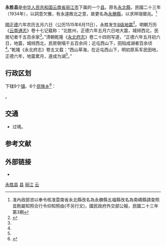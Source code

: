 {{主条目消歧义|'''永胜'''重定向至此，关于香港一匹赛马，请参见'''[[永勝_(馬匹)|永勝 (馬匹)]]'''。}}
{{Infobox China County
| county = 永胜县
| usedname = 
| nameorigin = 
| Photo = 
| Photoname = 
| map = 
| map_caption = 
| Pinyin = Yǒngshèng Xiàn
| Belong = [[云南省|云南省]][[丽江市|丽江市]]
| Types = [[县|县]]
| admincode = 530722
| founded = 
| seat = [[永北镇|永北镇]]
| officerTitle = 
| officer = 
| officerTitle2 = 
| officer2 = 
| division = 15
| town = 6
| township = 9
| subdistrict = 
| dialect = 
| post code = 674100
| phone code = 888
| coordinate = 
| area = 5099
| area land = 
| area water = 
| census yr = 2003
| pop = 38万人
| density =  
| GDP = 
| GDP_as_of = 
| GDPPC = 
| carlicense = 云P
| web = http://www.ynljys.gov.cn/
| web_title = 永胜县政府网
}}
'''永胜县'''是[[中华人民共和国|中华人民共和国]][[云南省|云南省]][[丽江市|丽江市]]下属的一个[[县|县]]。原名[[永北縣|永北縣]]，民國二十三年（1934年），以詞意欠雅，有永遠敗北之意，故更名為[[永勝縣|永勝縣]]，以求祥瑞徵兆。<ref>准內政部咨以奉令核准雲南省永北縣改名為永勝縣五福縣改名為南嶠縣請查照並飭屬知照合行令仰知照由(不另行文)，國民政府外交部公報，民國二十三年第3期</ref>

[[明朝|明]][[正德_(明朝)|正德]]六年农历五月六日（公历1515年6月11日），永胜发生[[1515年北胜地震|8级地震]]<ref name="报道1">{{Cite web|title=永胜县地理环境简介|url=https://web.archive.org/web/20190111082117/http://www.ynljys.gov.cn/ysgk/dlhj/201711/t20171103_639255.html|accessdate=2020-04-12|date=2019-01-11|work=web.archive.org}}</ref>。明朝万历《[[云南通志|云南通志]]》卷十七记载称：“北胜州，正德六年五月六日地大震，城倾西北，民居圮者千五百余家<ref name="报道1"/>。”清朝乾隆《[[永北府志|永北府志]]》卷二十四则写道，“正德六年五月初六日，地震，城倾西北，民房倒塌千五百余间；近屯西山下，田陷成湖者百余顷<ref name="报道1"/>。”乾隆《永北府志》卷五又载：“西山草海，在近屯西山下，明初原系军民田地，正德六年，地震累月，遂成为湖<ref name="报道1"/>。”

== 行政区划 ==
{{PAGENAMEBASE}}下辖9个[[行政建制镇|镇]]、6个[[民族乡|民族乡]]<ref>{{PRC admin/ref sgc|53/07/22}}</ref>：

{{PRC admin/children|53/07/22}}。

== 交通 ==
* {{中国国道名|353}}过境。

== 参考文献 ==
{{reflist}}

== 外部链接 ==
* {{Official website|http://www.ynljys.gov.cn/|name=永胜县人民政府}}

{{永胜县行政区划}}
{{丽江市行政区划}}
{{云南行政区划}}
{{国家级贫困县|前}}

[[Category:永胜县|]]
[[Category:丽江区县|县]]
[[Category:云南省县份|丽江]]
[[Category:原国家级贫困县|云]]